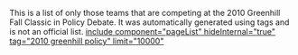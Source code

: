 This is a list of only those teams that are competing at the 2010 Greenhill Fall Classic in Policy Debate. It was automatically generated using tags and is not an official list.
[[include component="pageList" hideInternal="true" tag="2010 greenhill policy" limit="10000" ]]